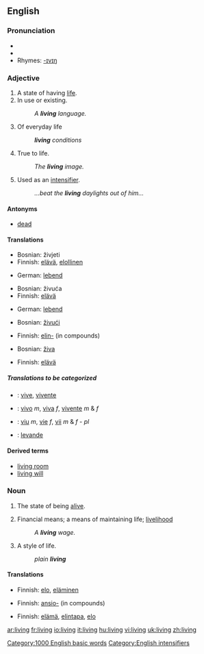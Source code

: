 {{wikipedia}}
==English==

{{rank|4|late|bed|530|living|view|although|knowledge}}

===Pronunciation===
* {{audio|en-us-living.ogg|Audio (US)}}
* {{IPA|/lɪvɪŋ/}}
* Rhymes: [[Rhymes:English:-ɪvɪŋ|-ɪvɪŋ]]

=== Adjective ===
{{en-adj|-}}
# A state of having [[life]].
# In use or existing.
#: ''A '''living''' language.''
# Of everyday life
#:'' '''living''' conditions''
# True to life.
#: ''The '''living''' image.''
# Used as an [[intensifier]].
#: ''...beat the '''living''' daylights out of him...''

==== Antonyms ====
*[[dead]]

==== Translations ====
{{trans-top|A state of having life}}
*Bosnian: živjeti
*Finnish: [[elävä]], [[elollinen]]
{{trans-mid}}
*German: [[lebend]]
{{trans-bottom}}

{{trans-top|In use or existing}}
*Bosnian: živuća
*Finnish: [[elävä]]
{{trans-mid}}
*German: [[lebend]]
{{trans-bottom}}

{{trans-top|Of everyday life}}
*Bosnian: [[živući]]
{{trans-mid}}
*Finnish: [[elin-]] (in compounds)
{{trans-bottom}}

{{trans-top|True to life}}
*Bosnian: [[živa]]
{{trans-mid}}
*Finnish: [[elävä]]
{{trans-bottom}}

{{trans-top|Used as an intensifier}}
{{trans-mid}}
{{trans-bottom}}

=====Translations to be categorized=====
{{checktrans}}
{{top}}
*{{ttbc|Interlingua}}: [[vive]], [[vivente]]
*{{ttbc|Portuguese}}: [[vivo]] ''m'', [[viva]] ''f'', [[vivente]] ''m'' & ''f''
{{mid}}
*{{ttbc|Romanian}}: [[viu]] ''m'', [[vie]] ''f'', [[vii]] ''m'' & ''f'' - ''pl''
*{{ttbc|Swedish}}: [[levande]]
{{bottom}}

====Derived terms====
*[[living room]]
*[[living will]]

=== Noun ===
{{en-noun}}

# {{uncountable}} The state of being [[alive]].
# Financial means; a means of maintaining life; [[livelihood]]
#: ''A '''living''' wage.''
# A style of life.
#: ''plain '''living''' ''

====Translations====
{{trans-top|The state of being alive}}
*Finnish: [[elo]], [[eläminen]]
{{trans-mid}}
{{trans-bottom}}

{{trans-top|Financial means; a means of maintaining life}}
*Finnish: [[ansio-]] (in compounds)
{{trans-mid}}
{{trans-bottom}}

{{trans-top|A style of life}}
*Finnish: [[elämä]], [[elintapa]], [[elo]]
{{trans-mid}}
{{trans-bottom}}

[[Category:1000 English basic words]]
[[Category:English intensifiers]]

[[ar:living]]
[[fr:living]]
[[io:living]]
[[it:living]]
[[hu:living]]
[[vi:living]]
[[uk:living]]
[[zh:living]]